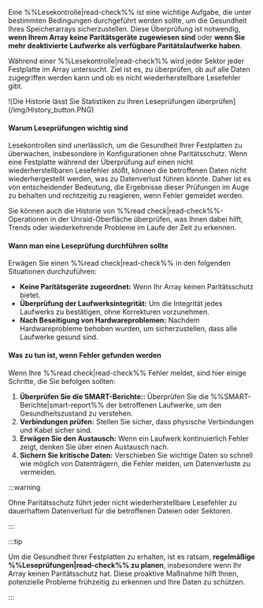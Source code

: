 Eine %%Lesekontrolle|read-check%% ist eine wichtige Aufgabe, die unter bestimmten Bedingungen durchgeführt werden sollte, um die Gesundheit Ihres Speicherarrays sicherzustellen. Diese Überprüfung ist notwendig, **wenn Ihrem Array keine Paritätsgeräte zugewiesen sind** oder **wenn Sie mehr deaktivierte Laufwerke als verfügbare Paritätslaufwerke haben**.

Während einer %%Lesekontrolle|read-check%% wird jeder Sektor jeder Festplatte im Array untersucht. Ziel ist es, zu überprüfen, ob auf alle Daten zugegriffen werden kann und ob es nicht wiederherstellbare Lesefehler gibt.

<div style={{ margin: 'auto', maxWidth: '650px', display: 'flex', flexDirection: 'column', alignItems: 'center' }}>
  ![Die Historie lässt Sie Statistiken zu Ihren Leseprüfungen überprüfen](/img/History_button.PNG)
</div>

<h4>Warum Leseprüfungen wichtig sind</h4>

Lesekontrollen sind unerlässlich, um die Gesundheit Ihrer Festplatten zu überwachen, insbesondere in Konfigurationen ohne Paritätsschutz. Wenn eine Festplatte während der Überprüfung auf einen nicht wiederherstellbaren Lesefehler stößt, können die betroffenen Daten nicht wiederhergestellt werden, was zu Datenverlust führen könnte. Daher ist es von entscheidender Bedeutung, die Ergebnisse dieser Prüfungen im Auge zu behalten und rechtzeitig zu reagieren, wenn Fehler gemeldet werden.

Sie können auch die Historie von %%read check|read-check%%-Operationen in der Unraid-Oberfläche überprüfen, was Ihnen dabei hilft, Trends oder wiederkehrende Probleme im Laufe der Zeit zu erkennen.

<h4>Wann man eine Leseprüfung durchführen sollte</h4>

Erwägen Sie einen %%read check|read-check%% in den folgenden Situationen durchzuführen:

- **Keine Paritätsgeräte zugeordnet:** Wenn Ihr Array keinen Paritätsschutz bietet.
- **Überprüfung der Laufwerksintegrität:** Um die Integrität jedes Laufwerks zu bestätigen, ohne Korrekturen vorzunehmen.
- **Nach Beseitigung von Hardwareproblemen:** Nachdem Hardwareprobleme behoben wurden, um sicherzustellen, dass alle Laufwerke gesund sind.

<h4>Was zu tun ist, wenn Fehler gefunden werden</h4>

Wenn Ihre %%read check|read-check%% Fehler meldet, sind hier einige Schritte, die Sie befolgen sollten:

1. **Überprüfen Sie die SMART-Berichte::** Überprüfen Sie die %%SMART-Berichte|smart-report%% der betroffenen Laufwerke, um den Gesundheitszustand zu verstehen.
2. **Verbindungen prüfen:** Stellen Sie sicher, dass physische Verbindungen und Kabel sicher sind.
3. **Erwägen Sie den Austausch:** Wenn ein Laufwerk kontinuierlich Fehler zeigt, denken Sie über einen Austausch nach.
4. **Sichern Sie kritische Daten:** Verschieben Sie wichtige Daten so schnell wie möglich von Datenträgern, die Fehler melden, um Datenverluste zu vermeiden.

:::warning

Ohne Paritätsschutz führt jeder nicht wiederherstellbare Lesefehler zu dauerhaftem Datenverlust für die betroffenen Dateien oder Sektoren.

:::

:::tip

Um die Gesundheit Ihrer Festplatten zu erhalten, ist es ratsam, **regelmäßige %%Leseprüfungen|read-check%% zu planen**, insbesondere wenn Ihr Array keinen Paritätsschutz hat. Diese proaktive Maßnahme hilft Ihnen, potenzielle Probleme frühzeitig zu erkennen und Ihre Daten zu schützen.

:::
